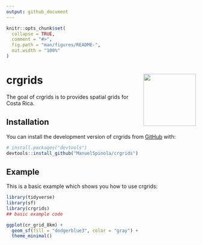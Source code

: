 ```yaml
---
output: github_document
---
```


<!-- README.md is generated from README.Rmd. Please edit that file -->

```r
knitr::opts_chunk$set(
  collapse = TRUE,
  comment = "#>",
  fig.path = "man/figures/README-",
  out.width = "100%"
)
```

# crgrids <img src="man/figures/logo.png" align="right" height="139" />

<!-- badges: start -->
<!-- badges: end -->

The goal of crgrids is to provides spatial grids for Costa Rica.

## Installation

You can install the development version of crgrids from [GitHub](https://github.com/) with:

``` r
# install.packages("devtools")
devtools::install_github("ManuelSpinola/crgrids")
```

## Example

This is a basic example which shows you how to use crgrids:

```r
library(tidyverse)
library(sf)
library(crgrids)
## basic example code
```

```r
ggplot(cr_grid_8km) +
  geom_sf(fill = "dodgerblue3", color = "gray") +
  theme_minimal()
```
